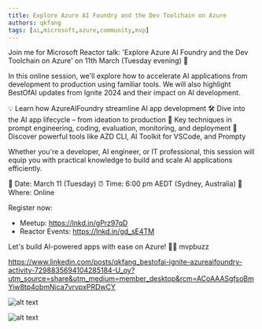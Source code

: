 ```yaml
---
title: Explore Azure AI Foundry and the Dev Toolchain on Azure
authors: qkfang
tags: [ai,microsoft,azure,community,mvp]
---
```



Join me for Microsoft Reactor talk: 'Explore Azure AI Foundry and the Dev Toolchain on Azure' on 11th March (Tuesday evening) 🎉

In this online session, we'll explore how to accelerate AI applications from development to production using familiar tools. We will also highlight BestOfAI updates from Ignite 2024 and their impact on AI development.

💡 Learn how AzureAIFoundry streamline AI app development
🛠 Dive into the AI app lifecycle – from ideation to production
📌 Key techniques in prompt engineering, coding, evaluation, monitoring, and deployment
🚀 Discover powerful tools like AZD CLI, AI Toolkit for VSCode, and Prompty

Whether you're a developer, AI engineer, or IT professional, this session will equip you with practical knowledge to build and scale AI applications efficiently.

📅 Date: March 11 (Tuesday)
⏰ Time: 6:00 pm AEDT (Sydney, Australia)
📍 Where: Online 

Register now:
- Meetup: https://lnkd.in/gPrz97qD
- Reactor Events: https://lnkd.in/gd_sE4TM

Let's build AI-powered apps with ease on Azure! 🚀✨ mvpbuzz


https://www.linkedin.com/posts/qkfang_bestofai-ignite-azureaifoundry-activity-7298835694104285184-U_oy?utm_source=share&utm_medium=member_desktop&rcm=ACoAAASgfsoBmYiw8tp4obmNica7vrvpxPRDwCY


![alt text](images\2025-02-20-community-reactor-sydney-azure-ai-foundry-poster-1.jpg)

![alt text](images\2025-02-20-community-reactor-sydney-azure-ai-foundry-poster-2.jpg)

